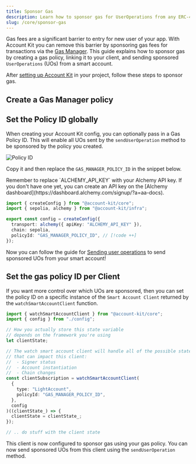 ```yaml
---
title: Sponsor Gas
description: Learn how to sponsor gas for UserOperations from any ERC-4337 smart account using Account Kit core.
slug: /core/sponsor-gas
---
```




Gas fees are a significant barrier to entry for new user of your app. With Account Kit you can remove this barrier by sponsoring gas fees for transactions via the [Gas Manager](https://docs.alchemy.com/docs/gas-manager-services/?a=ak-docs). This guide explains how to sponsor gas by creating a gas policy, linking it to your client, and sending sponsored `UserOperations` (UOs) from a smart account.

After [setting up Account Kit](/wallets/core/quickstart) in your project, follow these steps to sponsor gas.

## Create a Gas Manager policy

<Markdown src="../../shared/create-gas-policy.mdx" />

## Set the Policy ID globally

When creating your Account Kit config, you can optionally pass in a Gas Policy ID. This will enable all UOs sent by the `sendUserOperation` method to be sponsored by the policy you created.

![Policy ID](/images/wallets/policy-id.png)

Copy it and then replace the `GAS_MANAGER_POLICY_ID` in the snippet below.

<Tip>
  Remember to replace `ALCHEMY_API_KEY` with your Alchemy API key. If you don't
  have one yet, you can create an API key on the [Alchemy
  dashboard](https://dashboard.alchemy.com/signup/?a=aa-docs).
</Tip>

```ts twoslash
import { createConfig } from "@account-kit/core";
import { sepolia, alchemy } from "@account-kit/infra";

export const config = createConfig({
  transport: alchemy({ apiKey: "ALCHEMY_API_KEY" }),
  chain: sepolia,
  policyId: "GAS_MANAGER_POLICY_ID", // [!code ++]
});
```

Now you can follow the guide for [Sending user operations](/wallets/core/send-user-operations) to send sponsored UOs from your smart account!

## Set the gas policy ID per Client

If you want more control over which UOs are sponsored, then you can set the policy ID on a specific instance of the `Smart Account Client` returned by the `watchSmartAccountClient` function.

<CodeBlocks>

```ts twoslash [example.ts]
import { watchSmartAccountClient } from "@account-kit/core";
import { config } from "./config";

// How you actually store this state variable
// depends on the framework you're using
let clientState;

// The watch smart account client will handle all of the possible state changes
// that can impact this client:
//  - Signer status
//  - Account instantiation
//  - Chain changes
const clientSubscription = watchSmartAccountClient(
  {
    type: "LightAccount",
    policyId: "GAS_MANAGER_POLICY_ID",
  },
  config
)((clientState_) => {
  clientState = clientState_;
});

// .. do stuff with the client state
```

<Markdown src="../../shared/core/config.mdx" />

</CodeBlocks>

This client is now configured to sponsor gas using your gas policy. You can now send sponsored UOs from this client using the `sendUserOperation` method.
